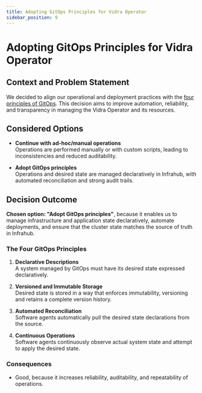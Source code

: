 ```yaml
---
title: Adopting GitOps Principles for Vidra Operator
sidebar_position: 9
---
```


# Adopting GitOps Principles for Vidra Operator

## Context and Problem Statement

We decided to align our operational and deployment practices with the [four principles of GitOps](https://opengitops.dev). This decision aims to improve automation, reliability, and transparency in managing the Vidra Operator and its resources.

## Considered Options

* **Continue with ad-hoc/manual operations**  
    Operations are performed manually or with custom scripts, leading to inconsistencies and reduced auditability.

* **Adopt GitOps principles**  
    Operations and desired state are managed declaratively in Infrahub, with automated reconciliation and strong audit trails.

## Decision Outcome

**Chosen option: "Adopt GitOps principles"**, because it enables us to manage infrastructure and application state declaratively, automate deployments, and ensure that the cluster state matches the source of truth in Infrahub.

### The Four GitOps Principles

1. **Declarative Descriptions**  
     A system managed by GitOps must have its desired state expressed declaratively.

2. **Versioned and Immutable Storage**  
     Desired state is stored in a way that enforces immutability, versioning and retains a complete version history.

3. **Automated Reconciliation**  
    Software agents automatically pull the desired state declarations from the source.

4. **Continuous Operations**  
     Software agents continuously observe actual system state and attempt to apply the desired state.

### Consequences

* Good, because it increases reliability, auditability, and repeatability of operations.

